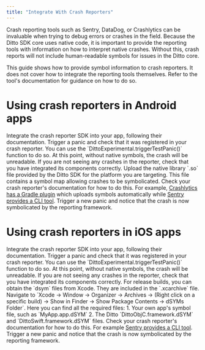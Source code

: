 ```yaml
---
title: "Integrate With Crash Reporters"
---
```



Crash reporting tools such as Sentry, DataDog, or Crashlytics can be invaluable when trying to debug errors or crashes in the field. Because the Ditto SDK core uses native code, it is important to provide the reporting tools with information on how to interpret native crashes. Without this, crash reports will not include human-readable symbols for issues in the Ditto core.

This guide shows how to provide symbol information to crash reporters. It does not cover how to integrate the reporting tools themselves. Refer to the tool's documentation for guidance on how to do so.

# Using crash reporters in Android apps

<Steps>
  <Step title="Setup">
    Integrate the crash reporter SDK into your app, following their documentation.
  </Step>
  <Step title="Check crash collection">
    Trigger a panic and check that it was registered in your crash reporter. You can use the `DittoExperimental.triggerTestPanic()` function to do so. At this point, without native symbols, the crash will be unreadable. If you are not seeing any crashes in the reporter, check that you have integrated its components correctly.
  </Step>
  <Step title="Upload symbols">
    Upload the native library `.so` file provided by the Ditto SDK for the platform you are targeting. This file contains a symbol map allowing crashes to be symbolicated.
    <Note>Check your crash reporter's documentation for how to do this. For example, <a href="https://firebase.google.com/docs/crashlytics/ndk-reports ">Crashlytics has a Gradle plugin</a> which uploads symbols automatically while <a href="https://docs.sentry.io/platforms/android/data-management/debug-files/upload/">Sentry provides a CLI tool</a>.</Note>
  </Step>
  <Step title="Final test">
    Trigger a new panic and notice that the crash is now symbolicated by the reporting framework.
  </Step>
</Steps>


# Using crash reporters in iOS apps

<Steps>
  <Step title="Setup">
    Integrate the crash reporter SDK into your app, following their documentation.
  </Step>
  <Step title="Check crash collection">
    Trigger a panic and check that it was registered in your crash reporter. You can use the `DittoExperimental.triggerTestPanic()` function to do so. At this point, without native symbols, the crash will be unreadable. If you are not seeing any crashes in the reporter, check that you have integrated its components correctly.
  </Step>
  <Step title="Upload symbols">
    For release builds, you can obtain the `dsym` files from Xcode. They are included in the `.xcarchive` file. Navigate to `Xcode → Window → Organizer → Archives → (Right click on a specific build) → Show in Finder → Show Package Contents → dSYMs Folder`. Here you can find all the required files: 
    1. Your own app's symbol file, such as `MyApp.app.dSYM`
    2. The Ditto `DittoObjC.framework.dSYM` and `DittoSwift.framework.dSYM` files.
    <Note>Check your crash reporter's documentation for how to do this. For example <a href="https://docs.sentry.io/platforms/apple/guides/ios/dsym/">Sentry provides a CLI tool</a>.</Note>
  </Step>
  <Step title="Final test">
    Trigger a new panic and notice that the crash is now symbolicated by the reporting framework.
  </Step>
</Steps>